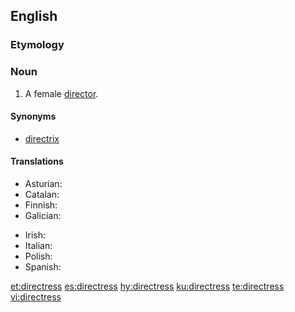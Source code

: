 ==English==

===Etymology===
{{suffix|director|ess}}

===Noun===
{{en-noun|directresses}}

# A female [[director]].

====Synonyms====
* [[directrix]]

====Translations====
{{trans-top|a female director}}
* Asturian: {{t|ast|direutora|f}}
* Catalan: {{t|ca|directora|f}}
* Finnish: {{t|fi|johtajatar}}
* Galician: {{t|gl|directora|f}}
{{trans-mid}}
* Irish: {{t|ga|banstiúrthóir|m}}
* Italian: {{t+|it|direttrice|f}}
* Polish: {{t|pl|reżyserka|f}}
* Spanish: {{t+|es|directora|f}}
{{trans-bottom}}

[[et:directress]]
[[es:directress]]
[[hy:directress]]
[[ku:directress]]
[[te:directress]]
[[vi:directress]]